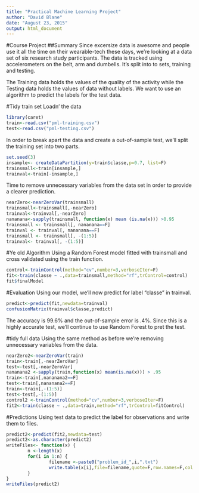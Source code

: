 ```yaml
---
title: "Practical Machine Learning Project"
author: "David Blane"
date: "August 23, 2015"
output: html_document
---
```


#Course Project 
##Summary
Since excersize data is awesome and people use it all the time on their wearable-tech these days, we're looking at a data set of six research study participants. The data is tracked using accelerometers on the belt, arm and dumbells. It's split into to sets, training and testing. 

The Training data holds the values of the quality of the activity while the Testing data holds the values of data without labels. We want to use an algorithm to predict the labels for the test data. 

#Tidy train set
Loadn' the data
```r
library(caret)
train<-read.csv("pml-training.csv")
test<-read.csv("pml-testing.csv")
```
In order to break apart the data and create a out-of-sample test, we'll split the training set into two parts. 
```r
set.seed(3)
insample<- createDataPartition(y=train$classe,p=0.7, list=F)
trainsmall<-train[insample,]
trainval<-train[-insample,]
```
Time to remove unnecessary variables from the data set in order to provide a clearer prediction.
```r
nearZero<-nearZeroVar(trainsmall)
trainsmall<-trainsmall[,-nearZero]
trainval<-trainval[,-nearZero]
nananana<-sapply(trainsmall, function(x) mean (is.na(x))) >0.95
trainsmall <- trainsmall[, nananana==F]
trainval <- trainval[, nananana==F]
trainsmall <- trainsmall[, -(1:5)]
trainval<- trainval[, -(1:5)]
```

#Ye old Algorithm
Using a Random Forest model fitted with trainsmall and cross validated using the train function.
```r
control<-trainControl(method="cv",number=3,verboseIter=F)
fit<-train(classe ~ .,data=trainsmall,method="rf",trControl=control)
fit$finalModel
```
#Evaluation
Using our model, we'll now predict for label "classe" in trainval. 
```r
predict<-predict(fit,newdata=trainval)
confusionMatrix(trainval$classe,predict)
```
The accuracy is 99.6% and the out-of-sample error is .4%. 
Since this is a highly accurate test, we'll continue to use Random Forest to pret the test.

#tidy full data
Using the same method as before we're removing unnecessary variables from the data. 
```r
nearZero2<-nearZeroVar(train)
train<-train[,-nearZeroVar]
test<-test[,-nearZeroVar]
nananana2 <-sapply(train,function(x) mean(is.na(x))) > .95
train<-train[,nananana2==F]
test<-train[,nananana2==F]
train<-train[,-(1:5)]
test<-test[,-(1:5)]
control2 <-trainControl(method="cv",number=3,verboseIter=F)
fit2<-train(classe ~ .,data=train,method="rf",trControl=fitControl)
```
#Predictions
Using test data to predict the label for observations and write them to files.
```r
predict2<-predict(fit2,newdata=test)
predict2<-as.character(predict2)
writeFiles<- function(x) {
        n <-length(x)
        for(i in 1:n) {
                filename <-paste0("problem_id_",i,".txt")
                write.table(x[i],file=filename,quote=F,row.names=F,col.names=F)
        }
}
writeFiles(predict2)
```







